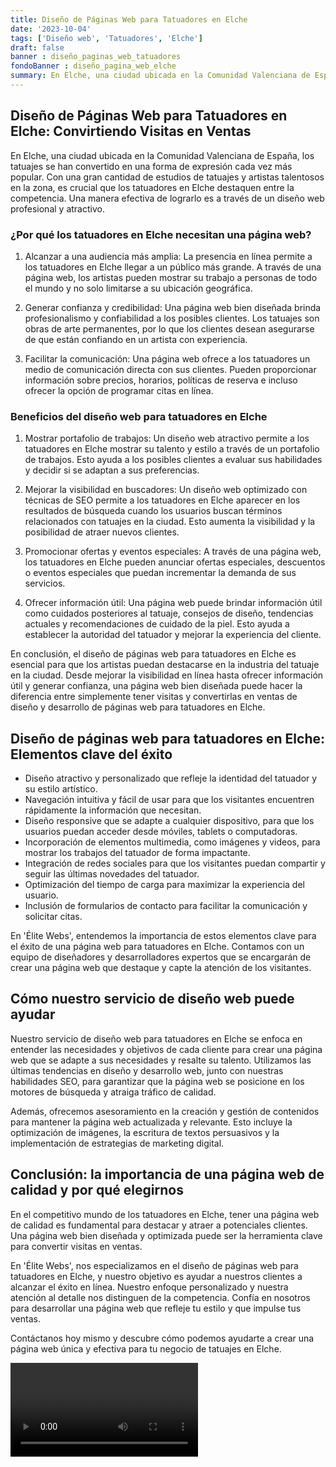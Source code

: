 ```yaml
---
title: Diseño de Páginas Web para Tatuadores en Elche
date: '2023-10-04'
tags: ['Diseño web', 'Tatuadores', 'Elche']
draft: false
banner : diseño_paginas_web_tatuadores
fondoBanner : diseño_pagina_web_elche
summary: En Elche, una ciudad ubicada en la Comunidad Valenciana de España, los tatuajes se han convertido en una forma de expresión cada vez más popular. Con una gran cantidad de estudios de tatuajes y artistas talentosos en la zona, es crucial que los tatuadores en Elche destaquen entre la competencia. Una manera efectiva de lograrlo es a través de un diseño web profesional y atractivo.
---
```


## Diseño de Páginas Web para Tatuadores en Elche: Convirtiendo Visitas en Ventas

En Elche, una ciudad ubicada en la Comunidad Valenciana de España, los tatuajes se han convertido en una forma de expresión cada vez más popular. Con una gran cantidad de estudios de tatuajes y artistas talentosos en la zona, es crucial que los tatuadores en Elche destaquen entre la competencia. Una manera efectiva de lograrlo es a través de un diseño web profesional y atractivo.

### ¿Por qué los tatuadores en Elche necesitan una página web?

1. Alcanzar a una audiencia más amplia: La presencia en línea permite a los tatuadores en Elche llegar a un público más grande. A través de una página web, los artistas pueden mostrar su trabajo a personas de todo el mundo y no solo limitarse a su ubicación geográfica.

2. Generar confianza y credibilidad: Una página web bien diseñada brinda profesionalismo y confiabilidad a los posibles clientes. Los tatuajes son obras de arte permanentes, por lo que los clientes desean asegurarse de que están confiando en un artista con experiencia.

3. Facilitar la comunicación: Una página web ofrece a los tatuadores un medio de comunicación directa con sus clientes. Pueden proporcionar información sobre precios, horarios, políticas de reserva e incluso ofrecer la opción de programar citas en línea.

### Beneficios del diseño web para tatuadores en Elche

1. Mostrar portafolio de trabajos: Un diseño web atractivo permite a los tatuadores en Elche mostrar su talento y estilo a través de un portafolio de trabajos. Esto ayuda a los posibles clientes a evaluar sus habilidades y decidir si se adaptan a sus preferencias.

2. Mejorar la visibilidad en buscadores: Un diseño web optimizado con técnicas de SEO permite a los tatuadores en Elche aparecer en los resultados de búsqueda cuando los usuarios buscan términos relacionados con tatuajes en la ciudad. Esto aumenta la visibilidad y la posibilidad de atraer nuevos clientes.

3. Promocionar ofertas y eventos especiales: A través de una página web, los tatuadores en Elche pueden anunciar ofertas especiales, descuentos o eventos especiales que puedan incrementar la demanda de sus servicios.

4. Ofrecer información útil: Una página web puede brindar información útil como cuidados posteriores al tatuaje, consejos de diseño, tendencias actuales y recomendaciones de cuidado de la piel. Esto ayuda a establecer la autoridad del tatuador y mejorar la experiencia del cliente.

En conclusión, el diseño de páginas web para tatuadores en Elche es esencial para que los artistas puedan destacarse en la industria del tatuaje en la ciudad. Desde mejorar la visibilidad en línea hasta ofrecer información útil y generar confianza, una página web bien diseñada puede hacer la diferencia entre simplemente tener visitas y convertirlas en ventas de diseño y desarrollo de páginas web para tatuadores en Elche.

<GifSeo />

<Cta />

## Diseño de páginas web para tatuadores en Elche: Elementos clave del éxito

- Diseño atractivo y personalizado que refleje la identidad del tatuador y su estilo artístico.
- Navegación intuitiva y fácil de usar para que los visitantes encuentren rápidamente la información que necesitan.
- Diseño responsive que se adapte a cualquier dispositivo, para que los usuarios puedan acceder desde móviles, tablets o computadoras.
- Incorporación de elementos multimedia, como imágenes y videos, para mostrar los trabajos del tatuador de forma impactante.
- Integración de redes sociales para que los visitantes puedan compartir y seguir las últimas novedades del tatuador.
- Optimización del tiempo de carga para maximizar la experiencia del usuario.
- Inclusión de formularios de contacto para facilitar la comunicación y solicitar citas.

En 'Élite Webs', entendemos la importancia de estos elementos clave para el éxito de una página web para tatuadores en Elche. Contamos con un equipo de diseñadores y desarrolladores expertos que se encargarán de crear una página web que destaque y capte la atención de los visitantes.

## Cómo nuestro servicio de diseño web puede ayudar

Nuestro servicio de diseño web para tatuadores en Elche se enfoca en entender las necesidades y objetivos de cada cliente para crear una página web que se adapte a sus necesidades y resalte su talento. Utilizamos las últimas tendencias en diseño y desarrollo web, junto con nuestras habilidades SEO, para garantizar que la página web se posicione en los motores de búsqueda y atraiga tráfico de calidad.

Además, ofrecemos asesoramiento en la creación y gestión de contenidos para mantener la página web actualizada y relevante. Esto incluye la optimización de imágenes, la escritura de textos persuasivos y la implementación de estrategias de marketing digital.

## Conclusión: la importancia de una página web de calidad y por qué elegirnos

En el competitivo mundo de los tatuadores en Elche, tener una página web de calidad es fundamental para destacar y atraer a potenciales clientes. Una página web bien diseñada y optimizada puede ser la herramienta clave para convertir visitas en ventas.

En 'Élite Webs', nos especializamos en el diseño de páginas web para tatuadores en Elche, y nuestro objetivo es ayudar a nuestros clientes a alcanzar el éxito en línea. Nuestro enfoque personalizado y nuestra atención al detalle nos distinguen de la competencia. Confía en nosotros para desarrollar una página web que refleje tu estilo y que impulse tus ventas.

Contáctanos hoy mismo y descubre cómo podemos ayudarte a crear una página web única y efectiva para tu negocio de tatuajes en Elche.

<Video />

<CtaBot job='Tatuadores' city='Elche'/>

<Gmaps query='Elche+españa+maps' />